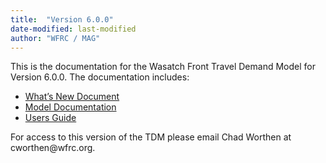 ```yaml
---
title:  "Version 6.0.0"
date-modified: last-modified
author: "WFRC / MAG"
---
```


This is the documentation for the Wasatch Front Travel Demand Model for Version 6.0.0. The documentation includes:

 - [What's New Document](whats-new/v6-intro.qmd)
 - [Model Documentation](downloads.qmd)
 - [Users Guide](downloads.qmd)

For access to this version of the TDM please email Chad Worthen at cworthen@wfrc.org.
